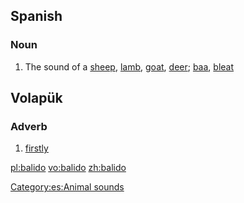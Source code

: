 ==Spanish==
===Noun===
{{es-noun|m|balidos}}
# The sound of a [[sheep]], [[lamb]], [[goat]], [[deer]]; [[baa]], [[bleat]]
[[Category:es:Animal sounds]]
==Volapük==

===Adverb===
{{head|vo|adverb}}

# [[firstly]]

[[pl:balido]]
[[vo:balido]]
[[zh:balido]]